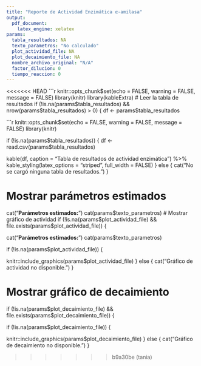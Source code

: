 ```yaml
---
title: "Reporte de Actividad Enzimática α-amilasa"
output: 
  pdf_document:
    latex_engine: xelatex
params:
  tabla_resultados: NA
  texto_parametros: "No calculado"
  plot_actividad_file: NA
  plot_decaimiento_file: NA
  nombre_archivo_original: "N/A"
  factor_dilucion: 0
  tiempo_reaccion: 0
---
```

<<<<<<< HEAD
```r
knitr::opts_chunk$set(echo = FALSE, warning = FALSE, message = FALSE)
library(knitr)
library(kableExtra)
# Leer la tabla de resultados
if (!is.na(params$tabla_resultados) && nrow(params$tabla_resultados) > 0) {
  df <- params$tabla_resultados


```r
knitr::opts_chunk$set(echo = FALSE, warning = FALSE, message = FALSE)
library(knitr) 



if (!is.na(params$tabla_resultados)) {
  df <- read.csv(params$tabla_resultados)

  kable(df, caption = "Tabla de resultados de actividad enzimática") %>%
    kable_styling(latex_options = "striped", full_width = FALSE)
} else {
  cat("No se cargó ninguna tabla de resultados.")
}

# Mostrar parámetros estimados
cat("**Parámetros estimados:**\n\n")
cat(params$texto_parametros)
# Mostrar gráfico de actividad
if (!is.na(params$plot_actividad_file) && file.exists(params$plot_actividad_file)) {






cat("**Parámetros estimados:**\n\n")
cat(params$texto_parametros)



if (!is.na(params$plot_actividad_file)) {

  knitr::include_graphics(params$plot_actividad_file)
} else {
  cat("Gráfico de actividad no disponible.")
}

# Mostrar gráfico de decaimiento
if (!is.na(params$plot_decaimiento_file) && file.exists(params$plot_decaimiento_file)) {




if (!is.na(params$plot_decaimiento_file)) {

  knitr::include_graphics(params$plot_decaimiento_file)
} else {
  cat("Gráfico de decaimiento no disponible.")
}























>>>>>>> b9a30be (tania)
